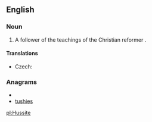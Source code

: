 ==English==
{{wikipedia}}
===Noun===
{{en-noun}}

# A follower of the teachings of the Christian reformer {{w|Jan Hus}}.

====Translations====
{{trans-top|follower}}
* Czech: {{t-|cs|husita|m}}
{{trans-mid}}
{{trans-bottom}}

===Anagrams===
* {{alphagram|ehisstu}}
* [[tushies#English|tushies]]

[[pl:Hussite]]